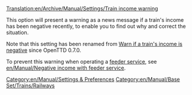 [[Translation:en/Archive/Manual/Settings/Train income warning]]


This option will present a warning as a news message if a train's income has been negative recently, to enable you to find out why and correct the situation.

Note that this setting has been renamed from [[en/Archive/Manual/Settings/Configuring patches/Vehicles#warn-if-a-train-s-income-is-negative|Warn if a train's income is negative]] since OpenTTD 0.7.0.

To prevent this warning when operating a [[en/Manual/Feeder service|feeder service]], see [[en/Manual/Negative income with feeder service]].
[[Category:en/Manual/Settings & Preferences]]
[[Category:en/Manual/Base Set/Trains/Railways]]